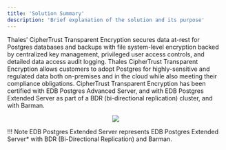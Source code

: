 ```yaml
---
title: 'Solution Summary'
description: 'Brief explanation of the solution and its purpose'
---
```



Thales’ CipherTrust Transparent Encryption secures data at-rest for Postgres databases and backups
with file system-level encryption backed by centralized key management, privileged user access controls, and
detailed data access audit logging. Thales CipherTrust Transparent Encryption allows customers to adopt Postgres
for highly-sensitive and regulated data both on-premises and in the cloud while also meeting their compliance
obligations. CipherTrust Transparent Encryption has been certified with EDB Postgres Advanced Server,
and with EDB Postgres Extended Server as part of a BDR (bi-directional replication) cluster, and with Barman.

<p align="center">
  <img  src="Images/SolutionSummary.jpg.png">
</p>



!!! Note
    EDB Postgres Extended Server represents EDB Postgres Extended Server* with BDR (Bi-Directional Replication) and Barman.
